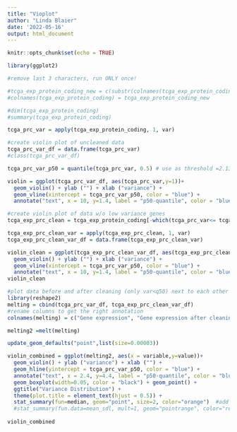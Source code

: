 ```yaml
---
title: "Vioplot"
author: "Linda Blaier"
date: '2022-05-16'
output: html_document
---
```


```r
knitr::opts_chunk$set(echo = TRUE)
```

```r
library(ggplot2)
```

```r
#remove last 3 characters, run ONLY once!

#tcga_exp_protein_coding_new = c(substr(colnames(tcga_exp_protein_coding),1, nchar(colnames(tcga_exp_protein_coding))-3))
#colnames(tcga_exp_protein_coding) = tcga_exp_protein_coding_new

#dim(tcga_exp_protein_coding)
#summary(tcga_exp_protein_coding)

tcga_prc_var = apply(tcga_exp_protein_coding, 1, var)
```


```r
#create violin plot of uncleaned data
tcga_prc_var_df = data.frame(tcga_prc_var)
#class(tcga_prc_var_df)

tcga_prc_var_p50 = quantile(tcga_prc_var, 0.5) # use as threshold =2.13 --> cuts out half of the genes (19566 --> 9783)

violin = ggplot(tcga_prc_var_df, aes(tcga_prc_var,y=1))+
  geom_violin() + ylab ("") + xlab ("variance") +
  geom_vline(xintercept = tcga_prc_var_p50, color = "blue") +
  annotate("text", x = 10, y=1.4, label = "p50-quantile", color = "blue")

#create violin plot of data w/o low variance genes
tcga_exp_prc_clean = tcga_exp_protein_coding[-which(tcga_prc_var<= tcga_prc_var_p50),] #--> 9783 genes

tcga_exp_prc_clean_var = apply(tcga_exp_prc_clean, 1, var)
tcga_exp_prc_clean_var_df = data.frame(tcga_exp_prc_clean_var)

violin_clean = ggplot(tcga_exp_prc_clean_var_df, aes(tcga_exp_prc_clean_var,y=1))+
  geom_violin() + ylab ("") + xlab ("variance") +
  geom_vline(xintercept = tcga_prc_var_p50, color = "blue") +
  annotate("text", x = 10, y=1.4, label = "p50-quantile", color = "blue")
violin_clean
```


```r
#plot data before and after cleaning (only var<q50) next to each other
library(reshape2)
melting = cbind(tcga_prc_var_df, tcga_exp_prc_clean_var_df)
#rename columns to get the right annotation
colnames(melting) = c("Gene expression", "Gene expression after cleaning")

melting2 =melt(melting)

update_geom_defaults("point",list(size=0.00003))

violin_combined = ggplot(melting2, aes(x = variable,y=value))+
  geom_violin() + ylab ("variance") + xlab ("") + 
  geom_hline(yintercept = tcga_prc_var_p50, color = "blue") +
  annotate("text", x = 2.4, y=4.4, label = "p50-quantile", color = "blue") + #add p50-quantile 
  geom_boxplot(width=0.05, color = "black") + geom_point() +
  ggtitle("Variance Distribution") +
  theme(plot.title = element_text(hjust = 0.5)) +
  stat_summary(fun=median, geom="point", size=2, color="orange")  #add median
  #stat_summary(fun.data=mean_sdl, mult=1, geom="pointrange", color="red")
  
violin_combined
```







